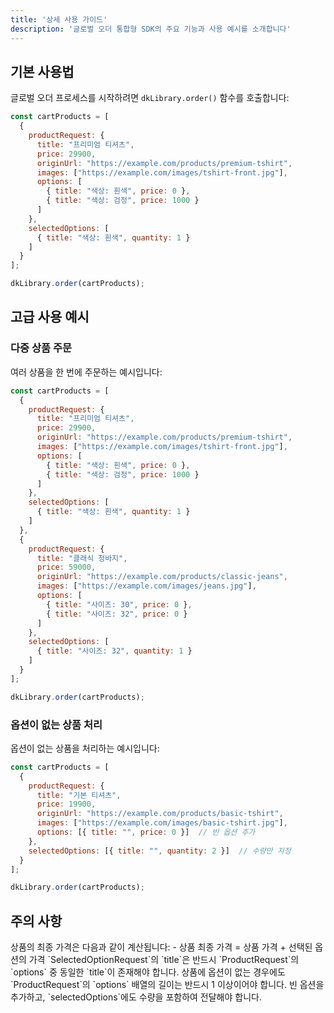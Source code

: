 ```yaml
---
title: '상세 사용 가이드'
description: '글로벌 오더 통합형 SDK의 주요 기능과 사용 예시를 소개합니다'
---
```


## 기본 사용법

글로벌 오더 프로세스를 시작하려면 `dkLibrary.order()` 함수를 호출합니다:

```javascript
const cartProducts = [
  {
    productRequest: {
      title: "프리미엄 티셔츠",
      price: 29900,
      originUrl: "https://example.com/products/premium-tshirt",
      images: ["https://example.com/images/tshirt-front.jpg"],
      options: [
        { title: "색상: 흰색", price: 0 },
        { title: "색상: 검정", price: 1000 }
      ]
    },
    selectedOptions: [
      { title: "색상: 흰색", quantity: 1 }
    ]
  }
];

dkLibrary.order(cartProducts);
```

## 고급 사용 예시

### 다중 상품 주문

여러 상품을 한 번에 주문하는 예시입니다:

```javascript
const cartProducts = [
  {
    productRequest: {
      title: "프리미엄 티셔츠",
      price: 29900,
      originUrl: "https://example.com/products/premium-tshirt",
      images: ["https://example.com/images/tshirt-front.jpg"],
      options: [
        { title: "색상: 흰색", price: 0 },
        { title: "색상: 검정", price: 1000 }
      ]
    },
    selectedOptions: [
      { title: "색상: 흰색", quantity: 1 }
    ]
  },
  {
    productRequest: {
      title: "클래식 청바지",
      price: 59000,
      originUrl: "https://example.com/products/classic-jeans",
      images: ["https://example.com/images/jeans.jpg"],
      options: [
        { title: "사이즈: 30", price: 0 },
        { title: "사이즈: 32", price: 0 }
      ]
    },
    selectedOptions: [
      { title: "사이즈: 32", quantity: 1 }
    ]
  }
];

dkLibrary.order(cartProducts);
```

### 옵션이 없는 상품 처리

옵션이 없는 상품을 처리하는 예시입니다:

```javascript
const cartProducts = [
  {
    productRequest: {
      title: "기본 티셔츠",
      price: 19900,
      originUrl: "https://example.com/products/basic-tshirt",
      images: ["https://example.com/images/basic-tshirt.jpg"],
      options: [{ title: "", price: 0 }]  // 빈 옵션 추가
    },
    selectedOptions: [{ title: "", quantity: 2 }]  // 수량만 지정
  }
];

dkLibrary.order(cartProducts);
```

## 주의 사항

<Accordion title="상품 가격 계산">
  상품의 최종 가격은 다음과 같이 계산됩니다:
  - 상품 최종 가격 = 상품 가격 + 선택된 옵션의 가격
</Accordion>

<Accordion title="옵션 타이틀 일치">
  `SelectedOptionRequest`의 `title`은 반드시 `ProductRequest`의 `options` 중 동일한 `title`이 존재해야 합니다.
</Accordion>

<Accordion title="옵션이 없는 상품 처리">
  상품에 옵션이 없는 경우에도 `ProductRequest`의 `options` 배열의 길이는 반드시 1 이상이어야 합니다. 빈 옵션을 추가하고, `selectedOptions`에도 수량을 포함하여 전달해야 합니다.
</Accordion>
